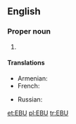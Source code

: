 {{also|ebu|.ebu}}
==English==

===Proper noun===
{{en-proper noun}}

# {{initialism of|{{w|European Broadcasting Union}}|lang=en}}

====Translations====
{{trans-top|European Broadcasting Union}}
* Armenian: {{t|hy|ԵՀՄ}}
* French: {{t|fr|UER}}
{{trans-mid}}
* Russian: {{t|ru|ЕВС}}
{{trans-bottom}}

[[et:EBU]]
[[pl:EBU]]
[[tr:EBU]]